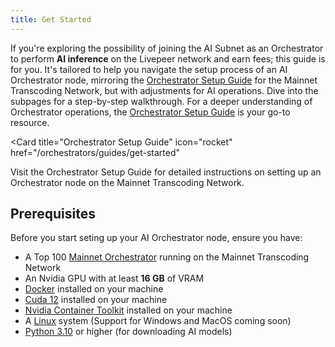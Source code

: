 ```yaml
---
title: Get Started
---
```


If you're exploring the possibility of joining the AI Subnet as an Orchestrator
to perform **AI inference** on the Livepeer network and earn fees; this guide is
for you. It's tailored to help you navigate the setup process of an AI
Orchestrator node, mirroring the
[Orchestrator Setup Guide](/orchestrators/guides/get-started) for the Mainnet
Transcoding Network, but with adjustments for AI operations. Dive into the
subpages for a step-by-step walkthrough. For a deeper understanding of
Orchestrator operations, the
[Orchestrator Setup Guide](/orchestrators/guides/get-started) is your go-to
resource.

<Card
  title="Orchestrator Setup Guide"
  icon="rocket"
  href="/orchestrators/guides/get-started"
>
  Visit the Orchestrator Setup Guide for detailed instructions on setting up an
  Orchestrator node on the Mainnet Transcoding Network.
</Card>

## Prerequisites

Before you start seting up your AI Orchestrator node, ensure you have:

- A Top 100 [Mainnet Orchestrator](/orchestrators/guides/get-started) running on
  the Mainnet Transcoding Network
- An Nvidia GPU with at least **16 GB** of VRAM
- [Docker](https://docs.docker.com/engine/install) installed on your machine
- [Cuda 12](https://developer.nvidia.com/cuda-downloads) installed on your
  machine
- [Nvidia Container Toolkit](https://docs.nvidia.com/datacenter/cloud-native/container-toolkit/install-guide.html)
  installed on your machine
- A [Linux](https://ubuntu.com/download/desktop) system (Support for Windows and
  MacOS coming soon)
- [Python 3.10](https://www.python.org/downloads/release/python-3100/) or higher
  (for downloading AI models)
